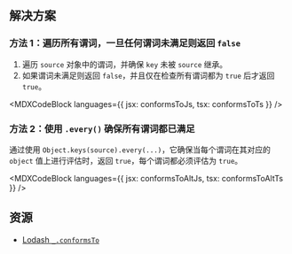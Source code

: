 

## 解决方案

### 方法 1：遍历所有谓词，一旦任何谓词未满足则返回 `false`

1. 遍历 `source` 对象中的谓词，并确保 `key` 未被 `source` 继承。
2. 如果谓词未满足则返回 `false`，并且仅在检查所有谓词都为 `true` 后才返回 `true`。

<MDXCodeBlock languages={{ jsx: conformsToJs, tsx: conformsToTs }} />

### 方法 2：使用 `.every()` 确保所有谓词都已满足

通过使用 `Object.keys(source).every(...)`，它确保当每个谓词在其对应的 `object` 值上进行评估时，返回 `true`，每个谓词都必须评估为 `true`。

<MDXCodeBlock languages={{ jsx: conformsToAltJs, tsx: conformsToAltTs }} />

## 资源

* [Lodash `_.conformsTo`](https://lodash.com/docs/#conformsTo)
